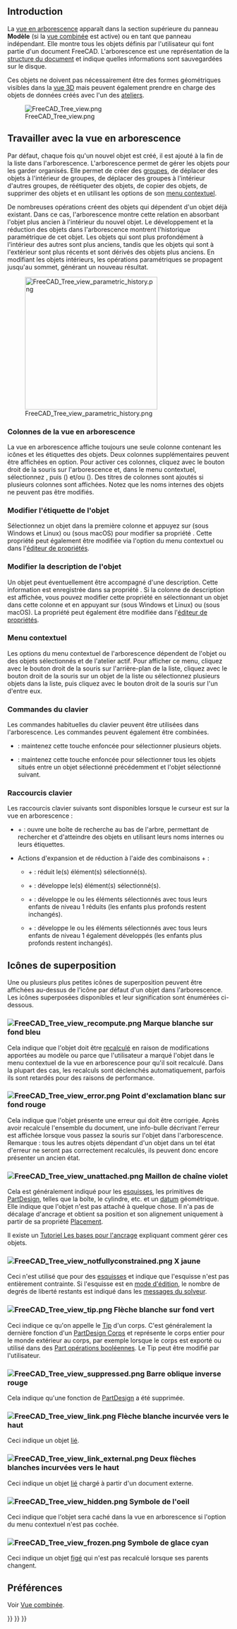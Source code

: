 <languages/>
{{TOCright}}

== Introduction ==

La [[Tree_view/fr|vue en arborescence]] apparaît dans la section supérieure du panneau '''Modèle''' (si la [[Combo_view/fr|vue combinée]] est active) ou en tant que panneau indépendant. Elle montre tous les objets définis par l'utilisateur qui font partie d'un document FreeCAD. L'arborescence est une représentation de la [[Document_structure/fr|structure du document]] et indique quelles informations sont sauvegardées sur le disque.

Ces objets ne doivent pas nécessairement être des formes géométriques visibles dans la [[3D_view/fr|vue 3D]] mais peuvent également prendre en charge des objets de données créés avec l'un des [[Workbenches/fr|ateliers]].

[[File:FreeCAD_Tree_view.png]]

{{Caption|La vue en arborescence montrant divers éléments du document.}}

<span id="Working_with_the_Tree_View"></span>
== Travailler avec la vue en arborescence ==

Par défaut, chaque fois qu'un nouvel objet est créé, il est ajouté à la fin de la liste dans l'arborescence. L'arborescence permet de gérer les objets pour les garder organisés. Elle permet de créer des [[Std_Group/fr|groupes]], de déplacer des objets à l'intérieur de groupes, de déplacer des groupes à l'intérieur d'autres groupes, de réétiqueter des objets, de copier des objets, de supprimer des objets et en utilisant les options de son [[#Menu_contextuel|menu contextuel]].

De nombreuses opérations créent des objets qui dépendent d'un objet déjà existant. Dans ce cas, l'arborescence montre cette relation en absorbant l'objet plus ancien à l'intérieur du nouvel objet. Le développement et la réduction des objets dans l'arborescence montrent l'historique paramétrique de cet objet. Les objets qui sont plus profondément à l'intérieur des autres sont plus anciens, tandis que les objets qui sont à l'extérieur sont plus récents et sont dérivés des objets plus anciens. En modifiant les objets intérieurs, les opérations paramétriques se propagent jusqu'au sommet, générant un nouveau résultat.

[[File:FreeCAD_Tree_view_parametric_history.png|x300px]]

{{Caption|L'objet au sommet est créé en effectuant des opérations paramétriques sur des objets qui ont eux-mêmes été créés par des opérations précédentes.<br>
L'expansion complète de l'arborescence révèle les éléments d'origine qui ont été utilisés pour créer les solides partiels.}}

<span id="Tree_View_columns"></span>
=== Colonnes de la vue en arborescence ===

La vue en arborescence affiche toujours une seule colonne contenant les icônes et les étiquettes des objets. Deux colonnes supplémentaires peuvent être affichées en option. Pour activer ces colonnes, cliquez avec le bouton droit de la souris sur l'arborescence et, dans le menu contextuel, sélectionnez {{MenuCommand|Paramètres de l'arborescence}}, puis {{MenuCommand|Afficher la description}} ({{Version/fr|0.21}}) et/ou {{MenuCommand|Afficher la colonne de description}} ({{Version/fr|1.0}}). Des titres de colonnes sont ajoutés si plusieurs colonnes sont affichées. Notez que les noms internes des objets ne peuvent pas être modifiés.

<span id="Edit_object_label"></span>
=== Modifier l'étiquette de l'objet ===

Sélectionnez un objet dans la première colonne et appuyez sur {{KEY|F2}} (sous Windows et Linux) ou {{KEY|Entrée}} (sous macOS) pour modifier sa propriété {{PropertyData|Label}}. Cette propriété peut également être modifiée via l'option du menu contextuel {{MenuCommand|Renommer}} ou dans l'[[Property_editor/fr|éditeur de propriétés]].

<span id="Edit_object_description"></span>
=== Modifier la description de l'objet ===

Un objet peut éventuellement être accompagné d'une description. Cette information est enregistrée dans sa propriété {{PropertyData|Label2}}. Si la colonne de description est affichée, vous pouvez modifier cette propriété en sélectionnant un objet dans cette colonne et en appuyant sur {{KEY|F2}} (sous Windows et Linux) ou {{KEY|Entrée}} (sous macOS). La propriété peut également être modifiée dans l'[[Property_editor/fr|éditeur de propriétés]].

<span id="Context_menu"></span>
=== Menu contextuel ===

Les options du menu contextuel de l'arborescence dépendent de l'objet ou des objets sélectionnés et de l'atelier actif. Pour afficher ce menu, cliquez avec le bouton droit de la souris sur l'arrière-plan de la liste, cliquez avec le bouton droit de la souris sur un objet de la liste ou sélectionnez plusieurs objets dans la liste, puis cliquez avec le bouton droit de la souris sur l'un d'entre eux.

<span id="Keyboard_modifiers"></span>
=== Commandes du clavier ===

Les commandes habituelles du clavier peuvent être utilisées dans l'arborescence. Les commandes peuvent également être combinées.
* {{KEY|Ctrl}} : maintenez cette touche enfoncée pour sélectionner plusieurs objets.
* {{KEY|Alt}} : maintenez cette touche enfoncée pour sélectionner tous les objets situés entre un objet sélectionné précédemment et l'objet sélectionné suivant.

<span id="Keyboard_shortcuts"></span>
=== Raccourcis clavier ===

<div class="mw-translate-fuzzy">
Les raccourcis clavier suivants sont disponibles lorsque le curseur est sur la vue en arborescence :
* {{KEY|Ctrl}}+{{KEY|F}} : ouvre une boîte de recherche au bas de l'arbre, permettant de rechercher et d'atteindre des objets en utilisant leurs noms internes ou leurs étiquettes.
* Actions d'expansion et de réduction à l'aide des combinaisons {{KEY|Alt}}+{{KEY|Flèche}} : {{Version/fr|0.20}}
** {{KEY|Alt}}+{{KEY|Flèche gauche}} : réduit le(s) élément(s) sélectionné(s).
** {{KEY|Alt}}+{{KEY|Flèche droit}} : développe le(s) élément(s) sélectionné(s).
** {{KEY|Alt}}+{{KEY|Flèche haut}} : développe le ou les éléments sélectionnés avec tous leurs enfants de niveau 1 réduits (les enfants plus profonds restent inchangés).
** {{KEY|Alt}}+{{KEY|Flèche bas}} : développe le ou les éléments sélectionnés avec tous leurs enfants de niveau 1 également développés (les enfants plus profonds restent inchangés).
</div>

<span id="Overlay_icons"></span>
== Icônes de superposition ==

Une ou plusieurs plus petites icônes de superposition peuvent être affichées au-dessus de l'icône par défaut d'un objet dans l'arborescence. Les icônes superposées disponibles et leur signification sont énumérées ci-dessous.

<span id="File:FreeCAD_Tree_view_recompute.png_White_check_mark_on_blue_background"></span>
=== [[File:FreeCAD_Tree_view_recompute.png]] Marque blanche sur fond bleu ===

Cela indique que l'objet doit être [[Std_Refresh/fr|recalculé]] en raison de modifications apportées au modèle ou parce que l'utilisateur a marqué l'objet dans le menu contextuel de la vue en arborescence pour qu'il soit recalculé. Dans la plupart des cas, les recalculs sont déclenchés automatiquement, parfois ils sont retardés pour des raisons de performance.

<span id="File:FreeCAD_Tree_view_error.png_White_exclamation_mark_on_red_background"></span>
=== [[File:FreeCAD_Tree_view_error.png]] Point d'exclamation blanc sur fond rouge ===

Cela indique que l'objet présente une erreur qui doit être corrigée. Après avoir recalculé l'ensemble du document, une info-bulle décrivant l'erreur est affichée lorsque vous passez la souris sur l'objet dans l'arborescence. Remarque : tous les autres objets dépendant d'un objet dans un tel état d'erreur ne seront pas correctement recalculés, ils peuvent donc encore présenter un ancien état.

<span id="File:FreeCAD_Tree_view_unattached.png_Purple_chain_link"></span>
=== [[File:FreeCAD_Tree_view_unattached.png]] Maillon de chaîne violet ===

Cela est généralement indiqué pour les [[Sketch/fr|esquisses]], les primitives de [[PartDesign_Workbench/fr|PartDesign]], telles que la boîte, le cylindre, etc. et un [[Datum/fr|datum]] géométrique. Elle indique que l'objet n'est pas attaché à quelque chose. Il n'a pas de décalage d'ancrage et obtient sa position et son alignement uniquement à partir de sa propriété [[Placement/fr|Placement]].

Il existe un [[Basic_Attachment_Tutorial/fr|Tutoriel Les bases pour l'ancrage]] expliquant comment gérer ces objets.

<span id="File:FreeCAD_Tree_view_notfullyconstrained.png_Yellow_X"></span>
=== [[File:FreeCAD_Tree_view_notfullyconstrained.png]] X jaune ===

Ceci n'est utilisé que pour des [[Sketch/fr|esquisses]] et indique que l'esquisse n'est pas entièrement contrainte. Si l'esquisse est en [[Sketcher_EditSketch/fr|mode d'édition]], le nombre de degrés de liberté restants est indiqué dans les [[Sketcher_Dialog/fr#Messages_du_solveur|messages du solveur]].

<span id="File:FreeCAD_Tree_view_tip.png_White_arrow_on_green_background"></span>
=== [[File:FreeCAD_Tree_view_tip.png]] Flèche blanche sur fond vert ===

Ceci indique ce qu'on appelle le [[PartDesign_Body/fr#Tip_.28fonction_r.C3.A9sultante.29|Tip]] d'un corps. C'est généralement la dernière fonction d'un [[PartDesign_Body/fr|PartDesign Corps]] et représente le corps entier pour le monde extérieur au corps, par exemple lorsque le corps est exporté ou utilisé dans des [[Part_Boolean/fr|Part opérations booléennes]]. Le Tip peut être modifié par l'utilisateur.

<span id="File:FreeCAD_Tree_view_suppressed.png_Red_backslash"></span>
=== [[File:FreeCAD_Tree_view_suppressed.png]] Barre oblique inverse rouge ===

{{Version/fr|1.0}}

Cela indique qu'une fonction de [[PartDesign_Workbench/fr|PartDesign]] a été supprimée.

<span id="File:FreeCAD_Tree_view_link.png_White_upwards_curved_arrow"></span>
=== [[File:FreeCAD_Tree_view_link.png]] Flèche blanche incurvée vers le haut ===

Ceci indique un objet [[Std_LinkMake/fr|lié]].

<span id="File:FreeCAD_Tree_view_link_external.png_Two_white_upwards_curved_arrows"></span>
=== [[File:FreeCAD_Tree_view_link_external.png]] Deux flèches blanches incurvées vers le haut ===

Ceci indique un objet [[Std_LinkMake/fr|lié]] chargé à partir d'un document externe.

<span id="File:FreeCAD_Tree_view_hidden.png_Eye_symbol"></span>
=== [[File:FreeCAD_Tree_view_hidden.png]] Symbole de l'oeil ===

<div class="mw-translate-fuzzy">
Ceci indique que l'objet sera caché dans la vue en arborescence si l'option du menu contextuel {{MenuCommand|Afficher les éléments masqués dans la vue en arborescence}} n'est pas cochée.
</div>

<span id="File:FreeCAD_Tree_view_frozen.png_Cyan_ice_crystal"></span>
=== [[File:FreeCAD_Tree_view_frozen.png]] Symbole de glace cyan ===

{{Version/fr|1.0}}

Ceci indique un objet [[Std_ToggleFreeze/fr|figé]] qui n'est pas recalculé lorsque ses parents changent.

<span id="Preferences"></span>
==Préférences==

Voir [[Combo_view/fr#Préférences|Vue combinée]].


{{Interface_navi{{#translation:}}}}
{{Std_Base_navi{{#translation:}}}}
{{Userdocnavi{{#translation:}}}}